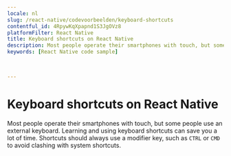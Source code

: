 ```yaml
---
locale: nl
slug: /react-native/codevoorbeelden/keyboard-shortcuts
contentful_id: 4RpywKqXpapnd1S3JgOVz8
platformFilter: React Native
title: Keyboard shortcuts on React Native
description: Most people operate their smartphones with touch, but some people use an external keyboard.
keywords: [React Native code sample]


	
---
```


# Keyboard shortcuts on React Native

Most people operate their smartphones with touch, but some people use an external keyboard. Learning and using keyboard shortcuts can save you a lot of time. Shortcuts should always use a modifier key, such as `CTRL` or `CMD` to avoid clashing with system shortcuts.

<CodeSample id="keyboard-shortcuts" locale="nl" platform="react native"/>